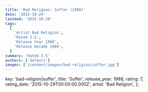 ```yaml
---
title: 'Bad Religion: Suffer (1988)'
date: '2015-10-29'
lastmod: '2015-10-29'
tags:
  [
    'Artist Bad Religion',
    'Rated 3.5',
    'Release Year 1988',
    'Release Decade 1980',
  ]
summary: 'Rated 3.5'
authors: ['default']
images: ['/content/images/bad-religion|suffer.jpg']
---
```


  key: 'bad-religion|suffer',
  title: 'Suffer',
  release_year: 1988,
  rating: 7,
  rating_date: '2015-10-29T00:00:00.000Z',
  artist: 'Bad Religion',
};

<MusicRating data={data} />
